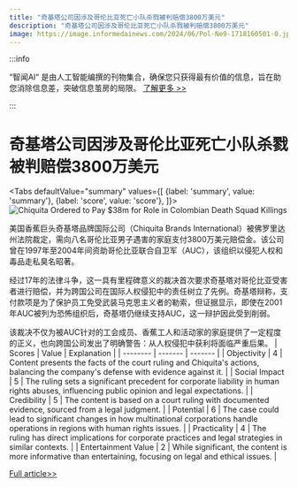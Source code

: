 ```yaml
---
title: "奇基塔公司因涉及哥伦比亚死亡小队杀戮被判赔偿3800万美元"
description: "奇基塔公司因涉及哥伦比亚死亡小队杀戮被判赔偿3800万美元"
image: https://image.informedainews.com/2024/06/Pol-Ne9-1718160501-0.jpg
---
```



:::info

“智闻AI“ 是由人工智能编撰的刊物集合，确保您只获得最有价值的信息，旨在助您消除信息差，突破信息茧房的局限。  [了解更多 >>](/)

:::

# 奇基塔公司因涉及哥伦比亚死亡小队杀戮被判赔偿3800万美元


<Tabs
	defaultValue="summary"
	values={[
	{label: 'summary', value: 'summary'},
	{label: 'score', value: 'score'},
]}>
<TabItem value="summary">
<img
  src="https://image.informedainews.com/2024/06/Pol-Ne9-1718160501-0.jpg"
  alt="Chiquita Ordered to Pay $38m for Role in Colombian Death Squad Killings"
/>



美国香蕉巨头奇基塔品牌国际公司（Chiquita Brands International）被佛罗里达州法院裁定，需向八名哥伦比亚男子遇害的家庭支付3800万美元赔偿金。该公司曾在1997年至2004年间资助哥伦比亚联合自卫军（AUC），该组织以侵犯人权和毒品走私臭名昭著。

经过17年的法律斗争，这一具有里程碑意义的裁决首次要求奇基塔对哥伦比亚受害者进行赔偿，并为跨国公司在国际人权侵犯中的责任树立了先例。奇基塔辩称，支付款项是为了保护员工免受武装马克思主义者的勒索，但证据显示，即使在2001年AUC被列为恐怖组织后，奇基塔仍继续支持AUC，这一辩护因此受到削弱。

该裁决不仅为被AUC针对的工会成员、香蕉工人和活动家的家庭提供了一定程度的正义，也向跨国公司发出了明确警告：从人权侵犯中获利将面临严重后果。
</TabItem>
<TabItem value="score">
	| Scores     | Value   | Explanation |
	| -------- | ------- | ------- |
	| Objectivity  | 4    | Content presents the facts of the court ruling and Chiquita's actions, balancing the company's defense with evidence against it.    |
	| Social Impact | 5     | The ruling sets a significant precedent for corporate liability in human rights abuses, influencing public opinion and legal expectations.    |
	| Credibility    | 5    | The content is based on a court ruling with documented evidence, sourced from a legal judgment.    |
	| Potential    | 6    | The case could lead to significant changes in how multinational corporations handle operations in regions with human rights issues.    |
	| Practicality    | 4    | The ruling has direct implications for corporate practices and legal strategies in similar contexts.    |
	| Entertainment Value    | 2    | While significant, the content is more informative than entertaining, focusing on legal and ethical issues.    |
</TabItem>
</Tabs>

[Full article>>](https://www.theguardian.com/world/article/2024/jun/11/chiquita-banana-deaths-lawsuit-colombia)
